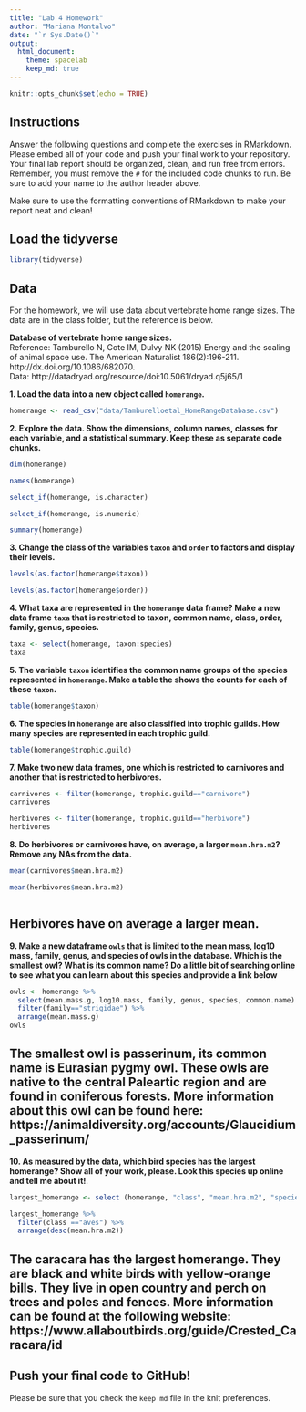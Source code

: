 ```yaml
---
title: "Lab 4 Homework"
author: "Mariana Montalvo"
date: "`r Sys.Date()`"
output:
  html_document: 
    theme: spacelab
    keep_md: true
---
```


```r
knitr::opts_chunk$set(echo = TRUE)
```

## Instructions
Answer the following questions and complete the exercises in RMarkdown. Please embed all of your code and push your final work to your repository. Your final lab report should be organized, clean, and run free from errors. Remember, you must remove the `#` for the included code chunks to run. Be sure to add your name to the author header above.  

Make sure to use the formatting conventions of RMarkdown to make your report neat and clean!  

## Load the tidyverse
```r
library(tidyverse)
```

## Data
For the homework, we will use data about vertebrate home range sizes. The data are in the class folder, but the reference is below.  

**Database of vertebrate home range sizes.**  
Reference: Tamburello N, Cote IM, Dulvy NK (2015) Energy and the scaling of animal space use. The American Naturalist 186(2):196-211. http://dx.doi.org/10.1086/682070.  
Data: http://datadryad.org/resource/doi:10.5061/dryad.q5j65/1  

**1. Load the data into a new object called `homerange`.**
```r
homerange <- read_csv("data/Tamburelloetal_HomeRangeDatabase.csv")
```

**2. Explore the data. Show the dimensions, column names, classes for each variable, and a statistical summary. Keep these as separate code chunks.**  
```r
dim(homerange)
```

```r
names(homerange)
```

```r
select_if(homerange, is.character)
```

```r
select_if(homerange, is.numeric)
```

```r
summary(homerange)
```

**3. Change the class of the variables `taxon` and `order` to factors and display their levels.**  
```r
levels(as.factor(homerange$taxon))

```

```r
levels(as.factor(homerange$order))
```

**4. What taxa are represented in the `homerange` data frame? Make a new data frame `taxa` that is restricted to taxon, common name, class, order, family, genus, species.**  
```r
taxa <- select(homerange, taxon:species)
taxa
```

**5. The variable `taxon` identifies the common name groups of the species represented in `homerange`. Make a table the shows the counts for each of these `taxon`.**  
```r
table(homerange$taxon)
```

**6. The species in `homerange` are also classified into trophic guilds. How many species are represented in each trophic guild.**  
```r
table(homerange$trophic.guild)
```

**7. Make two new data frames, one which is restricted to carnivores and another that is restricted to herbivores.**  
```r
carnivores <- filter(homerange, trophic.guild=="carnivore")
carnivores
```

```r
herbivores <- filter(homerange, trophic.guild=="herbivore")
herbivores
```


**8. Do herbivores or carnivores have, on average, a larger `mean.hra.m2`? Remove any NAs from the data.**
```r
mean(carnivores$mean.hra.m2)
```

```r
mean(herbivores$mean.hra.m2)
```

```r

```

## Herbivores have on average a larger mean.

**9. Make a new dataframe `owls` that is limited to the mean mass, log10 mass, family, genus, and species of owls in the database. Which is the smallest owl? What is its common name? Do a little bit of searching online to see what you can learn about this species and provide a link below** 
```r
owls <- homerange %>% 
  select(mean.mass.g, log10.mass, family, genus, species, common.name) %>% 
  filter(family=="strigidae") %>% 
  arrange(mean.mass.g)
owls
```
## The smallest owl is passerinum, its common name is Eurasian pygmy owl. These owls are native to the central Paleartic region and are found in coniferous forests. More information about this owl can be found here: https://animaldiversity.org/accounts/Glaucidium_passerinum/

**10. As measured by the data, which bird species has the largest homerange? Show all of your work, please. Look this species up online and tell me about it!**.  
```r
largest_homerange <- select (homerange, "class", "mean.hra.m2", "species", "common.name")
```

```r
largest_homerange %>% 
  filter(class =="aves") %>% 
  arrange(desc(mean.hra.m2))
```
## The caracara has the largest homerange. They are black and white birds with yellow-orange bills. They live in open country and perch on trees and poles and fences. More information can be found at the following website: https://www.allaboutbirds.org/guide/Crested_Caracara/id#

## Push your final code to GitHub!
Please be sure that you check the `keep md` file in the knit preferences.   